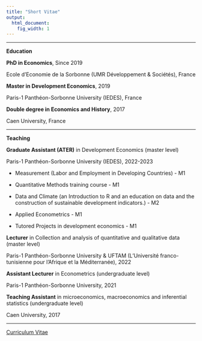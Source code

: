 ```yaml
---
title: "Short Vitae"
output:
  html_document:
    fig_width: 1
---
```



----

**Education**

**PhD in Economics**, Since 2019

Ecole d'Economie de la Sorbonne (UMR Développement & Sociétés), France


**Master in Development Economics**, 2019

Paris-1 Panthéon-Sorbonne University (IEDES), France


**Double degree in Economics and History**, 2017

Caen University, France

----

**Teaching**

**Graduate Assistant (ATER)** in Development Economics (master level)

Paris-1 Panthéon-Sorbonne University (IEDES), 2022-2023

- Measurement (Labor and Employment in Developing Countries) - M1

- Quantitative Methods training course - M1

- Data and Climate (an Introduction to R and an education on data and the construction of sustainable development indicators.) - M2

- Applied Econometrics - M1

- Tutored Projects in development economics - M1


**Lecturer** in Collection and analysis of quantitative and qualitative data (master level)

Paris-1 Panthéon-Sorbonne University & UFTAM (L'Université franco-tunisienne pour l'Afrique et la Méditerranée), 2022


**Assistant Lecturer** in Econometrics (undergraduate level)

Paris-1 Panthéon-Sorbonne University, 2021


**Teaching Assistant** in microeconomics, macroeconomics and inferential statistics (undergraduate level)

Caen University, 2017


----

[Curriculum Vitae](https://jeanbaptisteguiffard.github.io/mywebsite/CV_JBG_univ_20042023.pdf)
